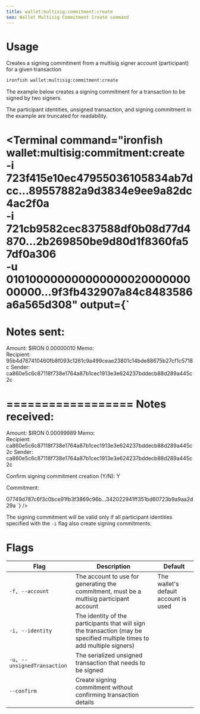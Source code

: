 ```yaml
---
title: wallet:multisig:commitment:create
seo: Wallet Multisig Commitment Create command
---
```


# Usage

Creates a signing commitment from a multisig signer account (participant) for a given transaction

```sh
ironfish wallet:multisig:commitment:create
```

The example below creates a signing commitment for a transaction to be signed by two signers.

The participant identities, unsigned transaction, and signing commitment in the example are truncated for readability.

<Terminal command="ironfish wallet:multisig:commitment:create \
-i 723f415e10ec47955036105834ab7dcc...89557882a9d3834e9ee9a82dc4ac2f0a \
-i 721cb9582cec837588df0b08d77d4870...2b269850be9d80d1f8360fa57df0a306 \
-u 01010000000000000002000000000000...9f3fb432907a84c8483586a6a565d308"
  output={`
==================
Notes sent:
==================

Amount:        $IRON 0.00000010
Memo:          
Recipient:     95b4d767410460fb8f093c1261c9a499ceae23801c14bde88675b27cf1c5718c
Sender:        ca860e5c6c87118f738e1764a87b1cec1913e3e624237bddecb88d289a445c2c


==================
Notes received:
==================

Amount:        $IRON 0.00099989
Memo:          
Recipient:     ca860e5c6c87118f738e1764a87b1cec1913e3e624237bddecb88d289a445c2c
Sender:        ca860e5c6c87118f738e1764a87b1cec1913e3e624237bddecb88d289a445c2c


Confirm signing commitment creation (Y/N): Y

Commitment:

07749d787c6f3c0bce91fb3f3869c96b...342022941ff351bd60723b9a9aa2d29a
  `}
/>

The signing commitment will be valid only if all participant identities specified with the `-i` flag also create signing commitments.

# Flags

| Flag | Description | Default |
| ---- | ----------- | ------- |
| `-f, --account` | The account to use for generating the commitment, must be a multisig participant account | The wallet's default account is used |
| `-i, --identity` | The identity of the participants that will sign the transaction (may be specified multiple times to add multiple signers) ||
| `-u, --unsignedTransaction` | The serialized unsigned transaction that needs to be signed ||
| `--confirm` | Create signing commitment without confirming transaction details ||
